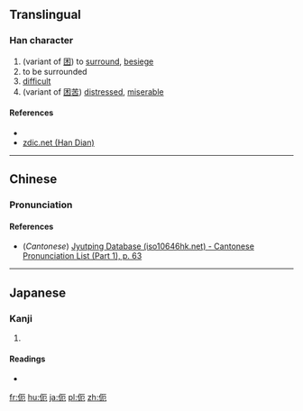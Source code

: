 ==Translingual==

===Han character===
{{Han char|rn=9|rad=人|as=04|sn=6|four=|canj=OMSU|ids=⿰亻厄}}

# (variant of [[困]]) to [[surround]], [[besiege]]
# to be surrounded
# [[difficult]]
# (variant of [[困苦]]) [[distressed]], [[miserable]]

====References====
* {{Han ref|kx=0095.190|dkj=00434|dj=0202.030|hdz=10120.040|uh=4F0C|ud=20236}}
* [http://www.zdic.net/zd/zi/ZdicE4ZdicBCZdic8C.htm zdic.net (Han Dian)]

----

==Chinese==
{{zh-forms}}

===Pronunciation===
{{zh-pron
|m=ài
|c=aai3,ngaai3
|mc=
|oc=
|ma=
|cat=v,a
}}

====References====
* (''Cantonese'') [http://www.iso10646hk.net/jp/document/download.jsp Jyutping Database (iso10646hk.net) - Cantonese Pronunciation List (Part 1), p. 63]

----

==Japanese==

===Kanji===
{{ja-kanji|grade=|rs=人04}}

# {{defn|lang=ja|sort=人04}}

====Readings====
* {{ja-readings|on=[[あい]] (ai), [[あ]] (a)|kun=[[くるしむ]] (kurushimu)}}

[[fr:伌]]
[[hu:伌]]
[[ja:伌]]
[[pl:伌]]
[[zh:伌]]